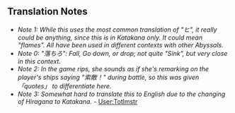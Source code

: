 ==Translation Notes==
*''Note 1: While this uses the most common translation of "ヒ", it really could be anything, since this is in Katakana only. It could mean "flames". All have been used in different contexts with other Abyssals.''
*''Note 0: "落ちろ": Fall, Go down, or drop; not quite "Sink", but very close in this context.''
*''Note 2: In the game rips, she sounds as if she's remarking on the player's ships saying "索敵！" during battle, so this was given 「quotes」 to differentiate here.''
*''Note 3: Somewhat hard to translate this to English due to the changing of Hiragana to Katakana.'' - [[User:Totlmstr]]